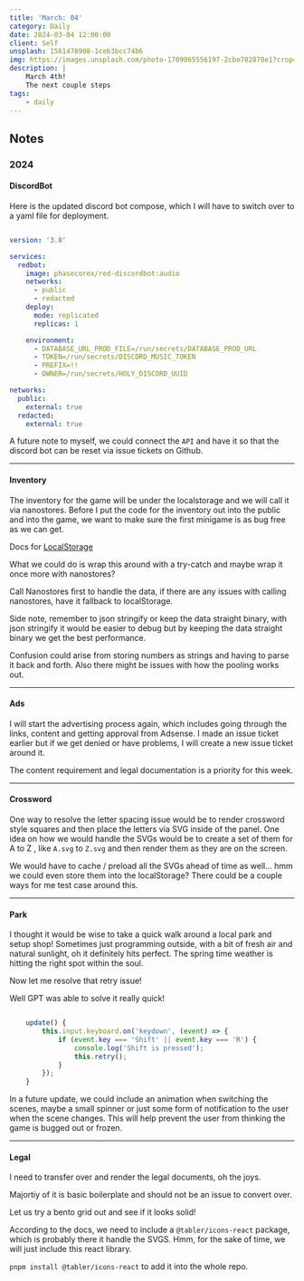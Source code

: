 ```yaml
---
title: 'March: 04'
category: Daily
date: 2024-03-04 12:00:00
client: Self
unsplash: 1561478908-1ceb3bcc74b6
img: https://images.unsplash.com/photo-1709065556197-2cbe782878e1?crop=entropy&cs=srgb&fm=jpg&ixid=MnwzNjM5Nzd8MHwxfHJhbmRvbXx8fHx8fHx8fDE2ODE3NDg2ODY&ixlib=rb-4.0.3&q=85
description: |
    March 4th!
    The next couple steps 
tags:
    - daily
---
```




<MDXJS>

## Notes

<MDXJS>

### 2024

</MDXJS>

<MDXJS>

#### DiscordBot

Here is the updated discord bot compose, which I will have to switch over to a yaml file for deployment.

```yaml

version: '3.8'

services:
  redbot:
    image: phasecorex/red-discordbot:audio
    networks:
      - public
      - redacted
    deploy:
      mode: replicated
      replicas: 1

    environment:
      - DATABASE_URL_PROD_FILE=/run/secrets/DATABASE_PROD_URL
      - TOKEN=/run/secrets/DISCORD_MUSIC_TOKEN
      - PREFIX=!!
      - OWNER=/run/secrets/HOLY_DISCORD_UUID

networks:
  public:
    external: true
  redacted:
    external: true

```

A future note to myself, we could connect the `API` and have it so that the discord bot can be reset via issue tickets on Github.

</MDXJS>

---

<MDXJS>

#### Inventory

The inventory for the game will be under the localstorage and we will call it via nanostores.
Before I put the code for the inventory out into the public and into the game, we want to make sure the first minigame is as bug free as we can get.

Docs for [LocalStorage](https://rexrainbow.github.io/phaser3-rex-notes/docs/site/localstorage/)

What we could do is wrap this around with a try-catch and maybe wrap it once more with nanostores? 

Call Nanostores first to handle the data, if there are any issues with calling nanostores, have it fallback to localStorage.

Side note, remember to json stringify or keep the data straight binary, with json stringify it would be easier to debug but by keeping the data straight binary we get the best performance.

Confusion could arise from storing numbers as strings and having to parse it back and forth. Also there might be issues with how the pooling works out.

</MDXJS>

---

<MDXJS>

#### Ads

I will start the advertising process again, which includes going through the links, content and getting approval from Adsense.
I made an issue ticket earlier but if we get denied or have problems, I will create a new issue ticket around it.

The content requirement and legal documentation is a priority for this week.

</MDXJS>

---

<MDXJS>

#### Crossword

One way to resolve the letter spacing issue would be to render crossword style squares and then place the letters via SVG inside of the panel.
One idea on how we would handle the SVGs would be to create a set of them for A to Z , like `A.svg` to `Z.svg` and then render them as they are on the screen.

We would have to cache / preload all the SVGs ahead of time as well... hmm we could even store them into the localStorage? There could be a couple ways for me test case around this.


</MDXJS>

---

<MDXJS>

#### Park

I thought it would be wise to take a quick walk around a local park and setup shop!
Sometimes just programming outside, with a bit of fresh air and natural sunlight, oh it definitely hits perfect.
The spring time weather is hitting the right spot within the soul.

Now let me resolve that retry issue!

Well GPT was able to solve it really quick!

```javascript

    update() {
        this.input.keyboard.on('keydown', (event) => {
            if (event.key === 'Shift' || event.key === 'R') {
                console.log('Shift is pressed');
                this.retry();
            }
        });
    }

```

In a future update, we could include an animation when switching the scenes, maybe a small spinner or just some form of notification to the user when the scene changes.
This will help prevent the user from thinking the game is bugged out or frozen.


</MDXJS>


---

<MDXJS>

#### Legal

I need to transfer over and render the legal documents, oh the joys.

Majortiy of it is basic boilerplate and should not be an issue to convert over.

Let us try a bento grid out and see if it looks solid!

According to the docs, we need to include a `@tabler/icons-react` package, which is probably there it handle the SVGS.
Hmm, for the sake of time, we will just include this react library. 

`pnpm install @tabler/icons-react` to add it into the whole repo.

</MDXJS>

</MDXJS>

